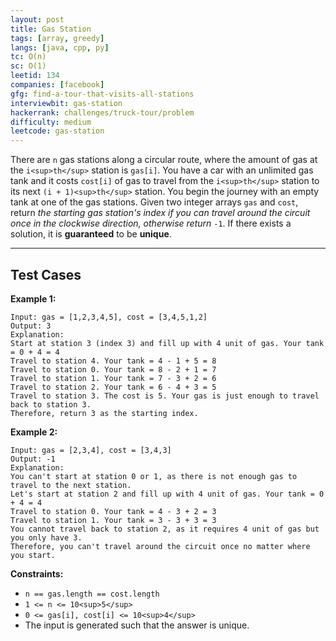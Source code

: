 ```yaml
---
layout: post
title: Gas Station
tags: [array, greedy]
langs: [java, cpp, py]
tc: O(n)
sc: O(1)
leetid: 134
companies: [facebook]
gfg: find-a-tour-that-visits-all-stations
interviewbit: gas-station
hackerrank: challenges/truck-tour/problem
difficulty: medium
leetcode: gas-station
---
```

There are `n` gas stations along a circular route, where the amount of gas at the `i<sup>th</sup>` station is `gas[i]`.
You have a car with an unlimited gas tank and it costs `cost[i]` of gas to travel from the `i<sup>th</sup>` station to its next `(i + 1)<sup>th</sup>` station. You begin the journey with an empty tank at one of the gas stations.
Given two integer arrays `gas` and `cost`, return *the starting gas station's index if you can travel around the circuit once in the clockwise direction, otherwise return* `-1`. If there exists a solution, it is **guaranteed** to be **unique**.
 
---
## Test Cases
**Example 1:**
```
Input: gas = [1,2,3,4,5], cost = [3,4,5,1,2]
Output: 3
Explanation:
Start at station 3 (index 3) and fill up with 4 unit of gas. Your tank = 0 + 4 = 4
Travel to station 4. Your tank = 4 - 1 + 5 = 8
Travel to station 0. Your tank = 8 - 2 + 1 = 7
Travel to station 1. Your tank = 7 - 3 + 2 = 6
Travel to station 2. Your tank = 6 - 4 + 3 = 5
Travel to station 3. The cost is 5. Your gas is just enough to travel back to station 3.
Therefore, return 3 as the starting index.
```

**Example 2:**
```
Input: gas = [2,3,4], cost = [3,4,3]
Output: -1
Explanation:
You can't start at station 0 or 1, as there is not enough gas to travel to the next station.
Let's start at station 2 and fill up with 4 unit of gas. Your tank = 0 + 4 = 4
Travel to station 0. Your tank = 4 - 3 + 2 = 3
Travel to station 1. Your tank = 3 - 3 + 3 = 3
You cannot travel back to station 2, as it requires 4 unit of gas but you only have 3.
Therefore, you can't travel around the circuit once no matter where you start.
```
 
**Constraints:**
	
* `n == gas.length == cost.length`
* `1 <= n <= 10<sup>5</sup>`
* `0 <= gas[i], cost[i] <= 10<sup>4</sup>`
* The input is generated such that the answer is unique.